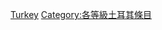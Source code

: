 {{Emptycat}}
{{Articles by Quality|topic=土耳其|project=土耳其|format=toc}}

[[Category:丙级条目|Turkey]]
[[Category:各等級土耳其條目‎|Category:各等級土耳其條目‎]]